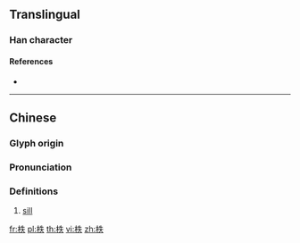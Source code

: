 ==Translingual==

===Han character===
{{Han char|rn=75|rad=木|as=05|sn=9|four=45930|canj=DHQO|ids=⿰木失}}

====References====
* {{Han ref|kx=0520.050|dkj=14641|dj=0908.040|hdz=21184.070|uh=67E3|ud=26595|bh=CF50|bd=53072}}

----

==Chinese==
{{zh-forms}}

===Glyph origin===
{{Han etym}}

===Pronunciation===
{{zh-pron
|m=zhì
|c=dit6
|mc=y
|oc=y
|ma=
|cat=n
}}

===Definitions===
{{zh-hanzi}}

# [[sill]]

[[fr:柣]]
[[pl:柣]]
[[th:柣]]
[[vi:柣]]
[[zh:柣]]